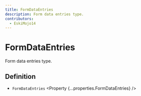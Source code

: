 ```yaml
---
title: FormDataEntries
description: Form data entries type.
contributors:
  - EskiMojo14
---
```



# FormDataEntries

Form data entries type.

## Definition

- `FormDataEntries` <Property {...properties.FormDataEntries} />
